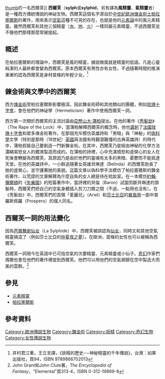 [[file:Wesnoth_Sylph_(Kathrin_Polikeit).png|thumb]]的一名西爾芙]]
'''西爾芙'''（'''sylph'''或'''sylphid'''，另有譯為'''風精靈'''、'''氣精靈'''者）是一種西方傳統傳說的神祕生物。西爾芙這個名字源自於[[中世紀|中世紀]][[歐洲|歐洲]][[煉金術士|煉金術士]][[帕拉塞爾斯|帕拉塞爾斯]]的著作，用來表示[[空氣|空氣]]這種不可見的存在，也就是他的[[元素精靈|元素論]]中的風元素精靈。雖然西爾芙和其他三個精靈（[[溫蒂妮|水]]、[[地精|地]]、[[沙羅曼達|火]]）一樣同屬元素精靈，不過西爾芙並不像他們那樣那麼常被提起。

==概述==
在帕拉塞爾斯的理論中，西爾芙是風的精靈，據說微風就是精靈的低語。凡是心靈純潔的人最終都會變為西爾芙。原本西爾芙有男性亦有女性，不過隨著時間的推演漸漸的認為西爾芙是身材苗條的年輕少女。<ref>井村君江著，王立言譯，《妖精的歷史──神秘精靈的千年傳說》，台灣：如果出版社，頁94，ISBN 9789866702013</ref>

==鍊金術與文學中的西爾芙==
西方[[煉金術|煉金術]]受帕拉塞爾斯影響極深。因此鍊金術師和其他類似的團體，例如[[玫瑰十字會|玫瑰十字會]]，會在他們的神祕學（Hermeticism）著作中使用西爾芙一詞。

西方第一次關於西爾芙的主流討論由[[亞歷山大·蒲柏|亞歷山大·蒲柏]]提出。在他的著作《[[秀髮劫|秀髮劫]]》（The Rape of the Lock）中，當蒲柏解釋西爾芙的概念時，他也[[諷刺|諷刺]]了[[法國|法國]][[玫瑰十字會|玫瑰十字會]]和眾多煉金術著作。在那個充斥模仿英雄詩和「黑暗」與「神秘」的[[偽科學|偽科學]]文學（特別是那時（18世紀）[[英國|英國]]與法國有時艱澀難懂的古典英雄詩）的時代中，蒲柏假裝自己要創造一門新鍊金術。在其中，西爾芙乃是經由神秘的化學方法濃縮易怒女人的體液製造而成的。在蒲柏的詩裡，心中充滿憤怒和虛榮心的女人在死後會轉變為西爾芙，其原因乃是由於他們的靈魂有太多的黑暗、憂鬱而不能抵達天堂。在他的英雄詩中，一小群追隨著女英雄貝琳達（Belinda）的西爾芙助長了她的虛榮心，並守護著她的美貌。這篇文章以偽科學手法模仿了帕拉塞爾斯的鍊金術著作，以荒謬的文章解釋為什麼自負的女人總是待在梳妝室。在一本模仿[[約翰·彌爾頓|約翰·彌爾頓]]的《[[失樂園_(史詩)|失樂園]]》的短篇著作中，當詩裡的貝倫（Baron）試圖剪斷貝琳達的頭髮時，西爾芙們把自己的空氣身體插入剪刀刀鋒之間（不過，一點用也沒有）。在《秀髮劫》中，西爾芙們的首領「愛麗兒」（Ariel）和[[莎士比亞|莎士比亞]]的[[暴風雨|暴風雨]]一劇中普羅斯佩羅（Prospero）的僕人同名。

==西爾芙一詞的用法變化==
因為[[芭蕾舞劇|芭蕾舞劇]][[仙女|仙女]]（La Sylphide）中，西爾芙被誤認為[[小仙子|仙女]]，同時又和其他空氣精靈搞混了（例如莎士比亞的[[仲夏夜之夢|仲夏夜之夢]]）。在歐洲，苗條的女性也可以被稱為西爾芙。

西爾芙一詞現今在英語中已可指空氣的次要精靈、元素精靈或小仙子。[[奇幻|奇幻]]作家們偶爾也會在他們的著作裡提到西爾芙。他們可以用他們的空氣翅膀在空中製造大而美的雲群。<ref>John Grant和John Clute著，''The Encyclopedia of Fantasy''，"Elemental"頁313-4，ISBN 0-312-19869-8</ref>

==參見==
*[[元素精靈|元素精靈]]
*[[帕拉塞爾斯|帕拉塞爾斯]]

==參考資料==
{{reflist}}
{{DEFAULTSORT:Sylph}}
[[Category:歐洲傳說生物|Category:歐洲傳說生物]]
[[Category:鍊金術|Category:鍊金術]]
[[Category:妖精|Category:妖精]]
[[Category:奇幻生物|Category:奇幻生物]]
[[Category:女性傳說生物|Category:女性傳說生物]]